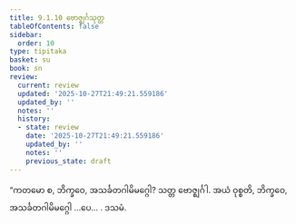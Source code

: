 ```yaml
---
title: 9.1.10 ဗောဇ္ဈင်္ဂသုတ္တ
tableOfContents: false
sidebar:
  order: 10
type: tipitaka
basket: su
book: sn
review:
  current: review
  updated: '2025-10-27T21:49:21.559186'
  updated_by: ''
  notes: ''
  history:
  - state: review
    date: '2025-10-27T21:49:21.559186'
    updated_by: ''
    notes: ''
    previous_state: draft
---
```



<ReviewStatus review={frontmatter.review} showDetails={true} />

<HypothesisAnnotation frontmatter={frontmatter} />

<DynamicBreadcrumb />

<Division number="375" book="sn" e="ch" v="18" p="334">

<Paragraph number="1689" book="sn">
“ကတမော စ, ဘိက္ခဝေ, အသင်္ခတဂါမိမဂ္ဂေါ? သတ္တ ဗောဇ္ဈင်္ဂါ. အယံ ဝုစ္စတိ, ဘိက္ခဝေ, အသင်္ခတဂါမိမဂ္ဂေါ …ပေ… .

</Paragraph>
</Division>

<Paragraph number="1690" type="center" book="sn">
ဒသမံ.
</Paragraph>